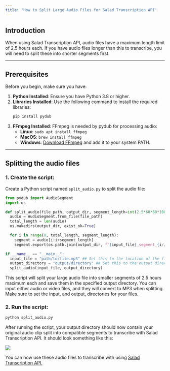 ```yaml
---
title: 'How to Split Large Audio Files for Salad Transcription API'
---
```


## Introduction

When using Salad Transcription API, audio files have a maximum length limit of 2.5 hours each. If you have audio files
longer than this to transcribe, you will need to split these into shorter segments first.

---

## Prerequisites

Before you begin, make sure you have:

1. **Python Installed**: Ensure you have Python 3.8 or higher.
2. **Libraries Installed**: Use the following command to install the required libraries:
   ```bash
   pip install pydub
   ```
3. **FFmpeg Installed**: FFmpeg is needed by pydub for processing audio:
   - **Linux**: `sudo apt install ffmpeg`
   - **MacOS**: `brew install ffmpeg`
   - **Windows**: [Download FFmpeg](https://ffmpeg.org/download.html) and add it to your system PATH.

---

## Splitting the audio files

### 1. Create the script:

Create a Python script named `split_audio.py` to split the audio file:

```Python
from pydub import AudioSegment
import os

def split_audio(file_path, output_dir, segment_length=int(2.5*60*60*1000)): ## Adjust this value if you want even shorter segments.
  audio = AudioSegment.from_file(file_path)
  total_length = len(audio)
  os.makedirs(output_dir, exist_ok=True)

  for i in range(0, total_length, segment_length):
    segment = audio[i:i+segment_length]
    segment.export(os.path.join(output_dir, f"{input_file}_segment_{i//segment_length + 1}.mp3"), format="mp3")

if __name__ == "__main__":
  input_file = "path/to/file.mp3" ## Set this to the location of the file you want to split. MP3 and MP4 files are compatible, but will always convert to MP3.
  output_directory = "output/directory" ## Set this to the output directory you want to use.
  split_audio(input_file, output_directory)
```

This script will split your large audio file into smaller segments of 2.5 hours maximum each and save them in the
specified output directory. You can input either audio or video files, and they will convert to MP3 when splitting. Make
sure to set the input, and output, directories for your files.

### 2. Run the script:

```bash
python split_audio.py
```

After running the script, your output directory should now contain your original audio clip split into compatible
segments to transcribe with Salad Transcription API. It should look something like this:

<img src="/guides/transcription/salad-transcription-api/images/audio-split.png" />

You can now use these audio files to transcribe with using
[Salad Transcription API.](/guides/transcription/salad-transcription-api/transcription-quick-start)
